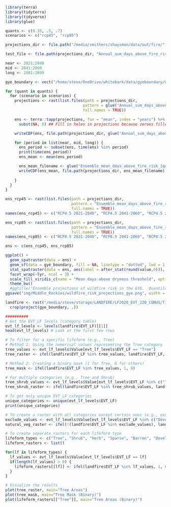 

``` r
library(terra)
library(tidyterra)
library(tidyverse)
library(glue)

quants <- c(0.35, .5, .7)
scenarios <- c("rcp45", "rcp85")

projections_dir <- file.path("/media/smithers/shuysman/data/out/fire/")

test_file <- file.path(projections_dir, "Annual_sum_days_above_fire_risk_threshold_0.35_inmcm4_rcp85.nc")

near <- 2021:2040
mid <- 2041:2060
long <- 2081:2099

gye_boundary <- vect("/home/steve/OneDrive/whitebark/data/gyeboundary/GYE_boundary_dd.shp")

for (quant in quants) {
  for (scenario in scenarios) {
    projections <- rast(list.files(path = projections_dir,
                                  pattern = glue("Annual_sum_days_above_fire_risk_threshold_{quant}_.*_{scenario}.nc"),
                                  full.names = TRUE))

    ens <- terra::tapp(projections, fun = "mean", index = "years") %>%
      subst(NA, 0) ## Fill in holes in projections because zeroes filled as NA

    writeCDF(ens, file.path(projections_dir, glue("Annual_sum_days_above_fire_risk_threshold_{quant}_ensemble_{scenario}.nc")), overwrite = TRUE)

    for (period in list(near, mid, long)) {
      ens_period <- subset(ens, time(ens) %in% period)
      print(time(ens_period))
      ens_mean <- mean(ens_period)

      ens_mean_filename <- glue("Ensemble_mean_days_above_fire_risk_{quant}_{scenario}_{head(period, 1)}-{tail(period, 1)}.nc")
      writeCDF(ens_mean, file.path(projections_dir, ens_mean_filename), overwrite = TRUE)
      
    }
  }
}

```

```r
ens_rcp45 <- rast(list.files(path = projections_dir,
                             pattern = "Ensemble_mean_days_above_fire_risk_0.35_rcp45.*.nc",
                             full.names = TRUE))
names(ens_rcp45) <- c("RCP4.5 2021-2040", "RCP4.5 2041-2060", "RCP4.5 2081-2099")

ens_rcp85 <- rast(list.files(path = projections_dir,
                             pattern = "Ensemble_mean_days_above_fire_risk_0.35_rcp85.*.nc",
                             full.names = TRUE))
names(ens_rcp85) <- c("RCP8.5 2021-2040", "RCP8.5 2041-2060", "RCP8.5 2081-2099")

ens <- c(ens_rcp45, ens_rcp85)

ggplot() +
  geom_spatraster(data = ens) +
  geom_sf(data = gye_boundary, fill = NA, linetype = "dotted", lwd = 1.5, color = "royalblue") +
  stat_spatraster(data = ens, aes(label = after_stat(round(value,0))), geom = "label", maxcell = 4, size = 4, alpha = 0.5) +
  facet_wrap(~lyr, ncol = 3) +
  scale_fill_viridis_c(name = "Mean days above dryness threshold", option = "inferno") +
  theme_bw()
  #ggtitle("Ensemble projections of wildfire risk in the GYE.  Quantile threshold = 0.35")
ggsave("img/Middle_Rockies/wildfire_risk_projections_gye.png", width = 10, height = 8)
```


```r
landfire <- rast("/media/steve/storage/LANDFIRE/LF2020_EVT_220_CONUS/Tif/LC20_EVT_220.tif") %>%
  crop(project(gye_boundary, .))

##########
# Get the EVT_LF levels (category table)
evt_lf_levels <- levels(landfire$EVT_LF)[[1]]
head(evt_lf_levels) # Look at the first few rows

# To filter for a specific lifeform (e.g., Tree)
# Method 1: Using the numerical values representing the Tree category
tree_values <- evt_lf_levels$Value[evt_lf_levels$EVT_LF == "Tree"]
tree_raster <- ifel(landfire$EVT_LF %in% tree_values, landfire$EVT_LF, NA)

# Method 2: Creating a binary mask (1 for Tree, 0 for others)
tree_mask <- ifel(landfire$EVT_LF %in% tree_values, 1, 0)

# For multiple categories (e.g., Tree and Shrub)
tree_shrub_values <- evt_lf_levels$Value[evt_lf_levels$EVT_LF %in% c("Tree", "Shrub")]
tree_shrub_raster <- ifel(landfire$EVT_LF %in% tree_shrub_values, landfire$EVT_LF, NA)

# To get only unique EVT_LF categories
unique_categories <- unique(evt_lf_levels$EVT_LF)
print(unique_categories)

# To create a raster with all categories except certain ones (e.g., excluding Developed and Agriculture)
exclude_values <- evt_lf_levels$Value[evt_lf_levels$EVT_LF %in% c("Developed", "Agriculture")]
natural_veg_raster <- ifel(!(landfire$EVT_LF %in% exclude_values), landfire$EVT_LF, NA)

# To create separate rasters for each lifeform type
lifeform_types <- c("Tree", "Shrub", "Herb", "Sparse", "Barren", "Developed", "Agriculture", "Water", "Snow-Ice")
lifeform_rasters <- list()

for(lf in lifeform_types) {
  lf_values <- evt_lf_levels$Value[evt_lf_levels$EVT_LF == lf]
  if(length(lf_values) > 0) {
    lifeform_rasters[[lf]] <- ifel(landfire$EVT_LF %in% lf_values, 1, 0)
  }
}

# Visualize the results
plot(tree_raster, main="Tree Areas")
plot(tree_mask, main="Tree Mask (Binary)")
plot(lifeform_rasters[["Tree"]], main="Tree Areas (Binary)")
```
